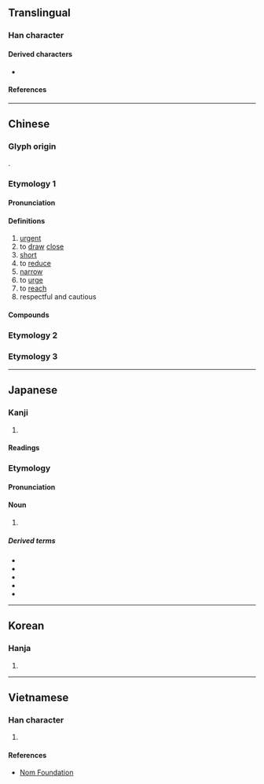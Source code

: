 {{character info}}
==Translingual==

===Han character===
{{Han char|rn=9|rad=人|as=07|sn=9|four=26281|canj=ORYO|ids=⿰亻足}}

====Derived characters====
* {{l|mul|[[𮚼]]}}

====References====
{{Han ref|kx=0104.050|dkj=00664|dj=0220.050|hdz=10161.020|uh=4FC3}}

----

==Chinese==
{{zh-forms}}

===Glyph origin===
{{Han etym}}
{{Han compound|ls=psc|alt1=亻|人|足|c1=s|c2=p}}.

===Etymology 1===

====Pronunciation====
{{zh-pron
|m=cù
|c=cuk1
|md=ché̤ṳk
|mn=ml,jj,tw:chhiok/qz:chhiak/tw,xm,zz:chhek
|mn_note=chhiok - literary; chhiak/chhek - vernacular
|mn-t=cog4
|mc=y
|oc=y
|ma=
|cat=v,a
}}

====Definitions====
{{zh-hanzi}}

# [[urgent]]
# to [[draw]] [[close]]
# [[short]]
# to [[reduce]]
# [[narrow]]
# to [[urge]]
# to [[reach]]
# respectful and cautious

====Compounds====
{{zh-der|刺促|促膝長談|侷促|促坐|促忙|促裝|促發|促病|促織|促膝|侷促一隅|局促|促眉|促脈|促拍|促迫|促掐|倉促|急促|促忙促急|匆促|促聲|促趲|促音|促請|促步|局促一隅|促狹鬼|促成|促席|促狹|促使|促促|促膝談心|侷促不安|局促不安|催促|促進|促銷|短局促|督促|窘促|短促|敦促|短壽促命|跼促|鬼促促|逼促|緊促|蹇促|脆促|聯合促銷|迫促}}

===Etymology 2===
{{zh-see|齪|v}}

===Etymology 3===
{{zh-see|蹙|ss}}

----

==Japanese==

===Kanji===
{{ja-kanji|grade=c|rs=人07}}

# {{rfdef|ja|sort=人07}}

====Readings====
{{ja-readings
|goon=そく
|kanon=しょく
|kun=うなが-す, せま-る
}}

===Etymology===
{{ja-kanjitab|そく|yomi=goon}}

{{rfe|ja}}

====Pronunciation====
{{ja-pron|そく|yomi=go}}

====Noun====
{{ja-noun|そく}}

# {{rfdef|ja|sort=人07}}

=====Derived terms=====
{{der-top}}
* {{ja-r|促%音|そく%おん|sokuon}}
* {{ja-r|促%進|そく%しん|[[promotion]]}}
* {{ja-r|催%促|さい%そく|[[demand]], [[urging]]}}
* {{ja-r|販%促|はん%そく|sales promotion}}
* {{ja-r|販%売%促%進|はん%ばい%そく%しん|sales promotion}}
{{der-bottom}}

----

==Korean==

===Hanja===
{{ko-hanja|촉}}

# {{rfdef|ko|sort=人07}}

----

==Vietnamese==

===Han character===
{{vi-readings|reading=[[xúc]], [[thúc]]|rs=人07}}

# {{rfdef|vi|sort=人07}}

====References====
* [http://nomfoundation.org/common/nom_details.php?codepoint=4fc3 Nom Foundation]